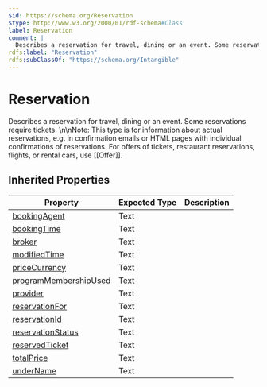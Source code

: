 ```yaml
---
$id: https://schema.org/Reservation
$type: http://www.w3.org/2000/01/rdf-schema#Class
label: Reservation
comment: |
  Describes a reservation for travel, dining or an event. Some reservations require tickets. \n\nNote: This type is for information about actual reservations, e.g. in confirmation emails or HTML pages with individual confirmations of reservations. For offers of tickets, restaurant reservations, flights, or rental cars, use [[Offer]].
rdfs:label: "Reservation"
rdfs:subClassOf: "https://schema.org/Intangible"
---
```


# Reservation

Describes a reservation for travel, dining or an event. Some reservations require tickets. \n\nNote: This type is for information about actual reservations, e.g. in confirmation emails or HTML pages with individual confirmations of reservations. For offers of tickets, restaurant reservations, flights, or rental cars, use [[Offer]].

## Inherited Properties

| Property | Expected Type | Description |
| --- | --- | --- |
| [bookingAgent](https://schema.org/bookingAgent) | Text |  |
| [bookingTime](https://schema.org/bookingTime) | Text |  |
| [broker](https://schema.org/broker) | Text |  |
| [modifiedTime](https://schema.org/modifiedTime) | Text |  |
| [priceCurrency](https://schema.org/priceCurrency) | Text |  |
| [programMembershipUsed](https://schema.org/programMembershipUsed) | Text |  |
| [provider](https://schema.org/provider) | Text |  |
| [reservationFor](https://schema.org/reservationFor) | Text |  |
| [reservationId](https://schema.org/reservationId) | Text |  |
| [reservationStatus](https://schema.org/reservationStatus) | Text |  |
| [reservedTicket](https://schema.org/reservedTicket) | Text |  |
| [totalPrice](https://schema.org/totalPrice) | Text |  |
| [underName](https://schema.org/underName) | Text |  |
